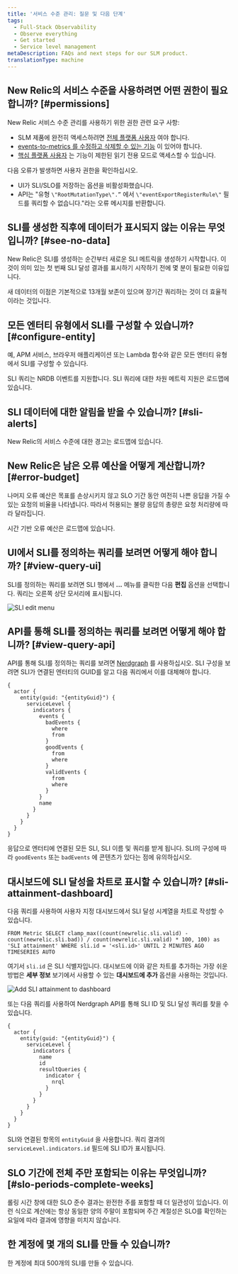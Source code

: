 ```yaml
---
title: '서비스 수준 관리: 질문 및 다음 단계'
tags:
  - Full-Stack Observability
  - Observe everything
  - Get started
  - Service level management
metaDescription: FAQs and next steps for our SLM product.
translationType: machine
---
```




## New Relic의 서비스 수준을 사용하려면 어떤 권한이 필요합니까? [#permissions]

New Relic 서비스 수준 관리를 사용하기 위한 권한 관련 요구 사항:

* SLM 제품에 완전히 액세스하려면 [전체 플랫폼 사용자](/docs/accounts/accounts-billing/new-relic-one-user-management/user-type) 여야 합니다.
* [events-to-metrics 를 수정하고 삭제할 수 있는 기능](/docs/accounts/accounts-billing/new-relic-one-user-management/user-capabilities#insights) 이 있어야 합니다.
* [핵심 플랫폼 사용자](/docs/accounts/accounts-billing/new-relic-one-user-management/user-type) 는 기능이 제한된 읽기 전용 모드로 액세스할 수 있습니다.

다음 오류가 발생하면 사용자 권한을 확인하십시오.

* UI가 SLI/SLO를 저장하는 옵션을 비활성화했습니다.
* API는 "유형 `\"RootMutationType\".”` 에서 `\"eventExportRegisterRule\"` 필드를 쿼리할 수 없습니다."라는 오류 메시지를 반환합니다.

## SLI를 생성한 직후에 데이터가 표시되지 않는 이유는 무엇입니까? [#see-no-data]

New Relic은 SLI를 생성하는 순간부터 새로운 SLI 메트릭을 생성하기 시작합니다. 이것이 의미 있는 첫 번째 SLI 달성 결과를 표시하기 시작하기 전에 몇 분이 필요한 이유입니다.

새 데이터의 이점은 기본적으로 13개월 보존이 있으며 장기간 쿼리하는 것이 더 효율적이라는 것입니다.

## 모든 엔터티 유형에서 SLI를 구성할 수 있습니까? [#configure-entity]

예, APM 서비스, 브라우저 애플리케이션 또는 Lambda 함수와 같은 모든 엔터티 유형에서 SLI를 구성할 수 있습니다.

SLI 쿼리는 NRDB 이벤트를 지원합니다. SLI 쿼리에 대한 차원 메트릭 지원은 로드맵에 있습니다.

## SLI 데이터에 대한 알림을 받을 수 있습니까? [#sli-alerts]

New Relic의 서비스 수준에 대한 경고는 로드맵에 있습니다.

## New Relic은 남은 오류 예산을 어떻게 계산합니까? [#error-budget]

나머지 오류 예산은 목표를 손상시키지 않고 SLO 기간 동안 여전히 나쁜 응답을 가질 수 있는 요청의 비율을 나타냅니다. 따라서 허용되는 불량 응답의 총량은 요청 처리량에 따라 달라집니다.

시간 기반 오류 예산은 로드맵에 있습니다.

## UI에서 SLI를 정의하는 쿼리를 보려면 어떻게 해야 합니까? [#view-query-ui]

SLI를 정의하는 쿼리를 보려면 SLI 행에서 **...** 메뉴를 클릭한 다음 **편집** 옵션을 선택합니다. 쿼리는 오른쪽 상단 모서리에 표시됩니다.

<img
  title="SLI edit menu.png"
  alt="SLI edit menu"
  src={slmEditMenu2}
/>

## API를 통해 SLI를 정의하는 쿼리를 보려면 어떻게 해야 합니까? [#view-query-api]

API를 통해 SLI를 정의하는 쿼리를 보려면 [Nerdgraph](/docs/apis/nerdgraph/examples/nerdgraph-slm/#retrieve-config) 를 사용하십시오. SLI 구성을 보려면 SLI가 연결된 엔터티의 GUID를 알고 다음 쿼리에서 이를 대체해야 합니다.

```
{
  actor {
    entity(guid: "{entityGuid}") {
      serviceLevel {
        indicators {
          events {
            badEvents {
              where
              from
            }
            goodEvents {
              from
              where
            }
            validEvents {
              from
              where
            }
          }
          name
        }
      }
    }
  }
}
```

응답으로 엔터티에 연결된 모든 SLI, SLI 이름 및 쿼리를 받게 됩니다. SLI의 구성에 따라 `goodEvents` 또는 `badEvents` 에 콘텐츠가 있다는 점에 유의하십시오.

## 대시보드에 SLI 달성을 차트로 표시할 수 있습니까? [#sli-attainment-dashboard]

다음 쿼리를 사용하여 사용자 지정 대시보드에서 SLI 달성 시계열을 차트로 작성할 수 있습니다.

```
FROM Metric SELECT clamp_max((count(newrelic.sli.valid) - count(newrelic.sli.bad)) / count(newrelic.sli.valid) * 100, 100) as 'SLI attainment' WHERE sli.id = '<sli.id>' UNTIL 2 MINUTES AGO TIMESERIES AUTO
```

여기서 `sli.id` 은 SLI 식별자입니다. 대시보드에 이와 같은 차트를 추가하는 가장 쉬운 방법은 **세부 정보** 보기에서 사용할 수 있는 **대시보드에 추가** 옵션을 사용하는 것입니다.

<img
  title="Add SLI attainment to dashboard.png"
  alt="Add SLI attainment to dashboard"
  src={slmAddToDashboard}
/>

또는 다음 쿼리를 사용하여 Nerdgraph API를 통해 SLI ID 및 SLI 달성 쿼리를 찾을 수 있습니다.

```
{
  actor {
    entity(guid: "{entityGuid}") {
      serviceLevel {
        indicators {
          name
          id
          resultQueries {
            indicator {
              nrql
            }
          }
        }
      }
    }
  }
}
```

SLI와 연결된 항목의 `entityGuid` 을 사용합니다. 쿼리 결과의 `serviceLevel.indicators.id` 필드에 SLI ID가 표시됩니다.

## SLO 기간에 전체 주만 포함되는 이유는 무엇입니까? [#slo-periods-complete-weeks]

롤링 시간 창에 대한 SLO 준수 결과는 완전한 주를 포함할 때 더 일관성이 있습니다. 이런 식으로 계산에는 항상 동일한 양의 주말이 포함되며 주간 계절성은 SLO를 확인하는 요일에 따라 결과에 영향을 미치지 않습니다.

## 한 계정에 몇 개의 SLI를 만들 수 있습니까?

한 계정에 최대 500개의 SLI를 만들 수 있습니다.